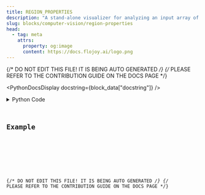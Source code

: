 ```yaml
---
title: REGION_PROPERTIES
description: "A stand-alone visualizer for analyzing an input array of image data."
slug: blocks/computer-vision/region-properties
head:
  - tag: meta
    attrs:
      property: og:image
      content: https://docs.flojoy.ai/logo.png
---
```


{/* DO NOT EDIT THIS FILE! IT IS BEING AUTO GENERATED */}
{/* PLEASE REFER TO THE CONTRIBUTION GUIDE ON THE DOCS PAGE */}


<PythonDocsDisplay docstring={block_data["docstring"]} />
<details>
<summary>Python Code</summary>



<Code code={pythonCode} lang="py" wrap theme="dracula" />

[Find this Flojoy Block on GitHub](https://github.com/flojoy-ai/blocks/blob/main/blocks/COMPUTER_VISION/REGION_PROPERTIES/REGION_PROPERTIES.py)

</details>

## Example


<GetHelpWidget />


<AppDisplay app={app} blockName="REGION_PROPERTIES" client:visible />


<Example />

{/* DO NOT EDIT THIS FILE! IT IS BEING AUTO GENERATED */}
{/* PLEASE REFER TO THE CONTRIBUTION GUIDE ON THE DOCS PAGE */}
